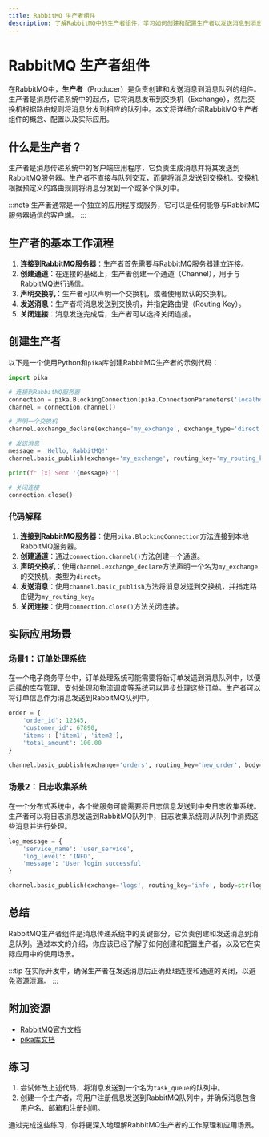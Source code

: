 ```yaml
---
title: RabbitMQ 生产者组件
description: 了解RabbitMQ中的生产者组件，学习如何创建和配置生产者以发送消息到消息队列。
---
```


# RabbitMQ 生产者组件

在RabbitMQ中，**生产者**（Producer）是负责创建和发送消息到消息队列的组件。生产者是消息传递系统中的起点，它将消息发布到交换机（Exchange），然后交换机根据路由规则将消息分发到相应的队列中。本文将详细介绍RabbitMQ生产者组件的概念、配置以及实际应用。

## 什么是生产者？

生产者是消息传递系统中的客户端应用程序，它负责生成消息并将其发送到RabbitMQ服务器。生产者不直接与队列交互，而是将消息发送到交换机。交换机根据预定义的路由规则将消息分发到一个或多个队列中。

:::note
生产者通常是一个独立的应用程序或服务，它可以是任何能够与RabbitMQ服务器通信的客户端。
:::

## 生产者的基本工作流程

1. **连接到RabbitMQ服务器**：生产者首先需要与RabbitMQ服务器建立连接。
2. **创建通道**：在连接的基础上，生产者创建一个通道（Channel），用于与RabbitMQ进行通信。
3. **声明交换机**：生产者可以声明一个交换机，或者使用默认的交换机。
4. **发送消息**：生产者将消息发送到交换机，并指定路由键（Routing Key）。
5. **关闭连接**：消息发送完成后，生产者可以选择关闭连接。

## 创建生产者

以下是一个使用Python和`pika`库创建RabbitMQ生产者的示例代码：

```python
import pika

# 连接到RabbitMQ服务器
connection = pika.BlockingConnection(pika.ConnectionParameters('localhost'))
channel = connection.channel()

# 声明一个交换机
channel.exchange_declare(exchange='my_exchange', exchange_type='direct')

# 发送消息
message = 'Hello, RabbitMQ!'
channel.basic_publish(exchange='my_exchange', routing_key='my_routing_key', body=message)

print(f" [x] Sent '{message}'")

# 关闭连接
connection.close()
```

### 代码解释

1. **连接到RabbitMQ服务器**：使用`pika.BlockingConnection`方法连接到本地RabbitMQ服务器。
2. **创建通道**：通过`connection.channel()`方法创建一个通道。
3. **声明交换机**：使用`channel.exchange_declare`方法声明一个名为`my_exchange`的交换机，类型为`direct`。
4. **发送消息**：使用`channel.basic_publish`方法将消息发送到交换机，并指定路由键为`my_routing_key`。
5. **关闭连接**：使用`connection.close()`方法关闭连接。

## 实际应用场景

### 场景1：订单处理系统

在一个电子商务平台中，订单处理系统可能需要将新订单发送到消息队列中，以便后续的库存管理、支付处理和物流调度等系统可以异步处理这些订单。生产者可以将订单信息作为消息发送到RabbitMQ队列中。

```python
order = {
    'order_id': 12345,
    'customer_id': 67890,
    'items': ['item1', 'item2'],
    'total_amount': 100.00
}

channel.basic_publish(exchange='orders', routing_key='new_order', body=str(order))
```

### 场景2：日志收集系统

在一个分布式系统中，各个微服务可能需要将日志信息发送到中央日志收集系统。生产者可以将日志消息发送到RabbitMQ队列中，日志收集系统则从队列中消费这些消息并进行处理。

```python
log_message = {
    'service_name': 'user_service',
    'log_level': 'INFO',
    'message': 'User login successful'
}

channel.basic_publish(exchange='logs', routing_key='info', body=str(log_message))
```

## 总结

RabbitMQ生产者组件是消息传递系统中的关键部分，它负责创建和发送消息到消息队列。通过本文的介绍，你应该已经了解了如何创建和配置生产者，以及它在实际应用中的使用场景。

:::tip
在实际开发中，确保生产者在发送消息后正确处理连接和通道的关闭，以避免资源泄漏。
:::

## 附加资源

- [RabbitMQ官方文档](https://www.rabbitmq.com/documentation.html)
- [pika库文档](https://pika.readthedocs.io/en/stable/)

## 练习

1. 尝试修改上述代码，将消息发送到一个名为`task_queue`的队列中。
2. 创建一个生产者，将用户注册信息发送到RabbitMQ队列中，并确保消息包含用户名、邮箱和注册时间。

通过完成这些练习，你将更深入地理解RabbitMQ生产者的工作原理和应用场景。